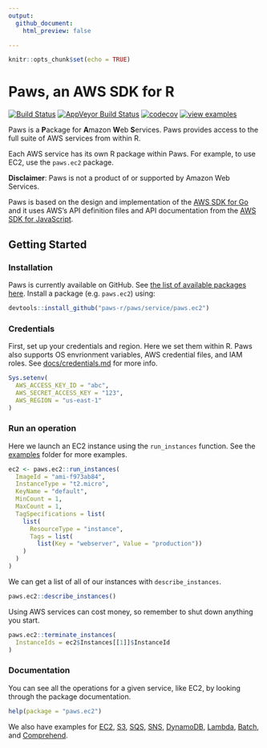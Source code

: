 ```yaml
---
output:
  github_document:
    html_preview: false

---
```


```r
knitr::opts_chunk$set(echo = TRUE)
```

# Paws, an AWS SDK for R

[![Build Status](https://travis-ci.com/paws-r/paws.svg?branch=master)](https://travis-ci.com/paws-r/paws)
[![AppVeyor Build Status](https://ci.appveyor.com/api/projects/status/2ma1spb2f55129qc/branch/master?svg=true)](https://ci.appveyor.com/project/paws-r/paws/branch/master)
[![codecov](https://codecov.io/gh/paws-r/paws/branch/master/graph/badge.svg)](https://codecov.io/gh/paws-r/paws)
[![view examples](https://img.shields.io/badge/learn%20by-examples-0077b3.svg?style=flat-square)](https://github.com/paws-r/paws/tree/master/examples)


Paws is a **P**ackage for **A**mazon **W**eb **S**ervices. Paws provides
access to the full suite of AWS services from within R.

Each AWS service has its own R package within Paws. For example, to use EC2, use
the `paws.ec2` package.

**Disclaimer**: Paws is not a product of or supported by Amazon Web Services.

Paws is based on the design and implementation of the 
[AWS SDK for Go](https://github.com/aws/aws-sdk-go) and it uses AWS's API 
definition files and API documentation from the 
[AWS SDK for JavaScript](https://github.com/aws/aws-sdk-js).


## Getting Started

### Installation

Paws is currently available on GitHub. See [the list of available packages
here](service). Install a package (e.g. `paws.ec2`) using:

```r
devtools::install_github("paws-r/paws/service/paws.ec2")
```

### Credentials

First, set up your credentials and region. Here we set them within R. Paws also
supports OS envrionment variables, AWS credential files, and IAM roles. See 
[docs/credentials.md](docs/credentials.md) for more info.

```r
Sys.setenv(
  AWS_ACCESS_KEY_ID = "abc",
  AWS_SECRET_ACCESS_KEY = "123",
  AWS_REGION = "us-east-1"
)
```

### Run an operation

Here we launch an EC2 instance using the `run_instances` function. See the
[examples](examples) folder for more examples.

```r
ec2 <- paws.ec2::run_instances(
  ImageId = "ami-f973ab84",
  InstanceType = "t2.micro",
  KeyName = "default",
  MinCount = 1,
  MaxCount = 1,
  TagSpecifications = list(
    list(
      ResourceType = "instance",
      Tags = list(
        list(Key = "webserver", Value = "production"))
    )
  )
)
```

We can get a list of all of our instances with `describe_instances`.

```r
paws.ec2::describe_instances()
```

Using AWS services can cost money, so remember to shut down anything you start.

```r
paws.ec2::terminate_instances(
  InstanceIds = ec2$Instances[[1]]$InstanceId
)
```

### Documentation

You can see all the operations for a given service, like EC2, by looking through
the package documentation.

```r
help(package = "paws.ec2")
```

We also have examples for [EC2](examples/ec2.R), [S3](examples/s3.R), 
[SQS](examples/sqs.R), [SNS](examples/sns.R), [DynamoDB](examples/dynamodb.R),
[Lambda](examples/lambda.R), [Batch](examples/batch.R), and
[Comprehend](examples/comprehend.R).
